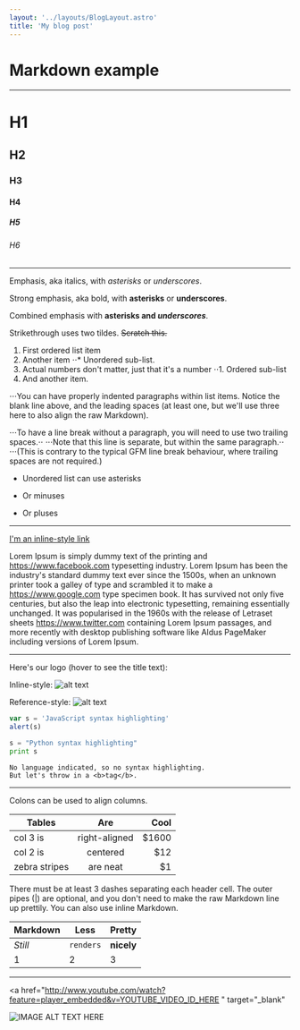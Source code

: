 ```yaml
---
layout: '../layouts/BlogLayout.astro'
title: 'My blog post'
---
```



# Markdown example

---

# H1

## H2

### H3

#### H4

##### H5

###### H6

---

Emphasis, aka italics, with _asterisks_ or _underscores_.

Strong emphasis, aka bold, with **asterisks** or **underscores**.

Combined emphasis with **asterisks and _underscores_**.

Strikethrough uses two tildes. ~~Scratch this.~~

1. First ordered list item
2. Another item
   ⋅⋅\* Unordered sub-list.
3. Actual numbers don't matter, just that it's a number
   ⋅⋅1. Ordered sub-list
4. And another item.

⋅⋅⋅You can have properly indented paragraphs within list items. Notice the blank line above, and the leading spaces (at least one, but we'll use three here to also align the raw Markdown).

⋅⋅⋅To have a line break without a paragraph, you will need to use two trailing spaces.⋅⋅
⋅⋅⋅Note that this line is separate, but within the same paragraph.⋅⋅
⋅⋅⋅(This is contrary to the typical GFM line break behaviour, where trailing spaces are not required.)

- Unordered list can use asterisks

* Or minuses

- Or pluses

---

[I'm an inline-style link](https://www.google.com)

Lorem Ipsum is simply dummy text of the printing and https://www.facebook.com typesetting industry. Lorem Ipsum has been the industry's standard dummy text ever since the 1500s, when an unknown printer took a galley of type and scrambled it to make a https://www.google.com type specimen book. It has survived not only five centuries, but also the leap into electronic typesetting, remaining essentially unchanged. It was popularised in the 1960s with the release of Letraset sheets https://www.twitter.com containing Lorem Ipsum passages, and more recently with desktop publishing software like Aldus PageMaker including versions of Lorem Ipsum.

---

Here's our logo (hover to see the title text):

Inline-style:
![alt text](https://github.com/adam-p/markdown-here/raw/master/src/common/images/icon48.png 'Logo Title Text 1')

Reference-style:
![alt text][logo]

[logo]: https://github.com/adam-p/markdown-here/raw/master/src/common/images/icon48.png 'Logo Title Text 2'

```javascript
var s = 'JavaScript syntax highlighting'
alert(s)
```

```python
s = "Python syntax highlighting"
print s
```

```
No language indicated, so no syntax highlighting.
But let's throw in a <b>tag</b>.
```

---

Colons can be used to align columns.

| Tables        |      Are      |  Cool |
| ------------- | :-----------: | ----: |
| col 3 is      | right-aligned | $1600 |
| col 2 is      |   centered    |   $12 |
| zebra stripes |   are neat    |    $1 |

There must be at least 3 dashes separating each header cell.
The outer pipes (|) are optional, and you don't need to make the
raw Markdown line up prettily. You can also use inline Markdown.

| Markdown | Less      | Pretty     |
| -------- | --------- | ---------- |
| _Still_  | `renders` | **nicely** |
| 1        | 2         | 3          |

---

<a
  href="http://www.youtube.com/watch?feature=player_embedded&v=YOUTUBE_VIDEO_ID_HERE
"
  target="_blank"
>
  <img
    class="w-full"
    src="http://img.youtube.com/vi/YOUTUBE_VIDEO_ID_HERE/0.jpg"
    alt="IMAGE ALT TEXT HERE"
  />
</a>
